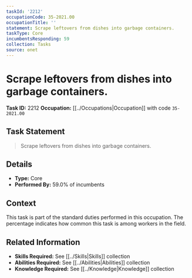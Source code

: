 ```yaml
---
taskId: '2212'
occupationCode: 35-2021.00
occupationTitle: ''
statement: Scrape leftovers from dishes into garbage containers.
taskType: Core
incumbentsResponding: 59
collection: Tasks
source: onet
---
```

# Scrape leftovers from dishes into garbage containers.

**Task ID:** 2212
**Occupation:** [[../Occupations|Occupation]] with code `35-2021.00`

## Task Statement

> Scrape leftovers from dishes into garbage containers.

## Details

- **Type:** Core
- **Performed By:** 59.0% of incumbents

## Context

This task is part of the standard duties performed in this occupation. The percentage indicates how common this task is among workers in the field.

## Related Information

- **Skills Required:** See [[../Skills|Skills]] collection
- **Abilities Required:** See [[../Abilities|Abilities]] collection
- **Knowledge Required:** See [[../Knowledge|Knowledge]] collection
